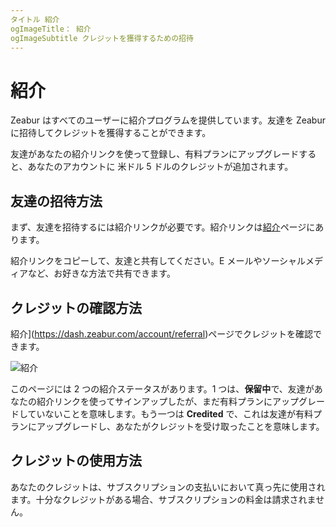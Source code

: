 ```yaml
---
タイトル 紹介
ogImageTitle： 紹介
ogImageSubtitle クレジットを獲得するための招待
---
```


# 紹介

Zeabur はすべてのユーザーに紹介プログラムを提供しています。友達を Zeabur に招待してクレジットを獲得することができます。

友達があなたの紹介リンクを使って登録し、有料プランにアップグレードすると、あなたのアカウントに 米ドル 5 ドルのクレジットが追加されます。

## 友達の招待方法

まず、友達を招待するには紹介リンクが必要です。紹介リンクは[紹介](https://dash.zeabur.com/account/referral)ページにあります。

紹介リンクをコピーして、友達と共有してください。E メールやソーシャルメディアなど、お好きな方法で共有できます。

## クレジットの確認方法

紹介](https://dash.zeabur.com/account/referral)ページでクレジットを確認できます。

![紹介](/referral/referral.png)

このページには 2 つの紹介ステータスがあります。1 つは、**保留中**で、友達があなたの紹介リンクを使ってサインアップしたが、まだ有料プランにアップグレードしていないことを意味します。もう一つは **Credited** で、これは友達が有料プランにアップグレードし、あなたがクレジットを受け取ったことを意味します。

## クレジットの使用方法

あなたのクレジットは、サブスクリプションの支払いにおいて真っ先に使用されます。十分なクレジットがある場合、サブスクリプションの料金は請求されません。

